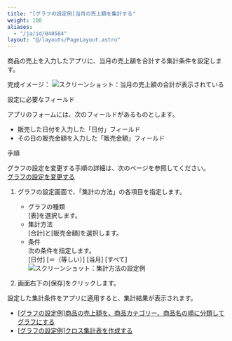 ```yaml
---
title: "[グラフの設定例]当月の売上額を集計する"
weight: 100
aliases:
  - "/ja/id/040584"
layout: "@/layouts/PageLayout.astro"
---
```




商品の売上を入力したアプリに、当月の売上額を合計する集計条件を設定します。

完成イメージ：
<Img src="/k/kintone/img-ja/report_example1_img02.png" alt="スクリーンショット：当月の売上額の合計が表示されている" />

<Heading id="report_example1_30">設定に必要なフィールド</Heading>

アプリのフォームには、次のフィールドがあるものとします。

* 販売した日付を入力した「日付」フィールド
* その日の販売金額を入力した「販売金額」フィールド

<Heading id="report_example1_10">手順</Heading>

<Note>

グラフの設定を変更する手順の詳細は、次のページを参照してください。  
[グラフの設定を変更する](/k/ja/id/040580.html#report_edit_report_10)

</Note>

1. グラフの設定画面で、「集計の方法」の各項目を指定します。

    * グラフの種類  
      [表]を選択します。
    * 集計方法  
      [合計]と[販売金額]を選択します。
    * 条件  
      次の条件を指定します。  
      [日付] [＝（等しい）] [当月] [すべて]
      <Img src="/k/kintone/img-ja/report_example1_img1.png" alt="スクリーンショット：集計方法の設定例" />

1. 画面右下の[保存]をクリックします。

設定した集計条件をアプリに適用すると、集計結果が表示されます。

<Reference>

* [[グラフの設定例]商品の売上額を、商品カテゴリー、商品名の順に分類してグラフにする](/k/ja/id/040585.html)
* [[グラフの設定例]クロス集計表を作成する](/k/ja/id/040763.html)

</Reference>
